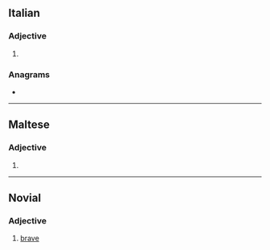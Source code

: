==Italian==

===Adjective===
{{it-adj-form|m-p}}

# {{adj form of|it|bravo||m|p}}

===Anagrams===
* {{anagrams|it|vibra}}

----

==Maltese==

===Adjective===
{{head|mt|adjective form}}

# {{plural of|mt|bravu}}

----

==Novial==

===Adjective===
{{nov-adj|brav}}

# [[brave]]